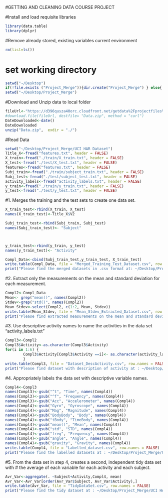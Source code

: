 #GETTING AND CLEANING DATA COURSE PROJECT

#Install and load requisite libraries
```r
library(data.table)
library(dplyr)
```

#Remove already stored, existing variables current environment
```r
rm(list=ls())
```

# set working directory
```r
setwd("~/Desktop")
if(!file.exists ("Project_Merge")){dir.create("Project_Merge") } else{ print(" The dir exists already. No new director made")}
setwd("~/Desktop/Project_Merge")
```
#Download and Unzip data to local folder
```r
fileUrl<-"https://d396qusza40orc.cloudfront.net/getdata%2Fprojectfiles%2FUCI%20HAR%20Dataset.zip"
#download.file(fileUrl, destfile= "Data.zip", method = "curl")
DateDownloaded<-date()
DateDownloaded
unzip("Data.zip",  exdir = "./")
```

#Read Data
```r
setwd("~/Desktop/Project_Merge/UCI HAR Dataset")
Title_X<-fread("features.txt", header = FALSE)
X_train<-fread("./train/X_train.txt", header = FALSE)
X_test<-fread("./test/X_test.txt", header = FALSE)
features<-fread("features.txt", header = FALSE)
Subj_train<-fread("./train/subject_train.txt", header = FALSE)
Subj_test<-fread("./test/subject_test.txt", header = FALSE)
activity_labels<-fread("activity_labels.txt", header = FALSE)
y_train<-fread("./train/y_train.txt", header = FALSE)
y_test<-fread("./test/y_test.txt", header = FALSE)
```

#1. Merges the training and the test sets to create one data set.
```r
X_train_test<-rbind(X_train, X_test)
names(X_train_test)<-Title_X$V2

Subj_train_test<-rbind(Subj_train, Subj_test)
names(Subj_train_test)<- "Subject"



y_train_test<-rbind(y_train, y_test)
names(y_train_test)<- "Activity"

Compl_Data<-cbind(Subj_train_test,y_train_test, X_train_test)
write.table(Compl_Data, file = "Merged_Training_Test_Dataset.csv", row.names = FALSE)
print("Please find the merged datasets in .csv format at: ~/Desktop/Project_Merge/UCI HAR Dataset/Merged_Training_Test_Dataset.csv")
```

#2. Extract only the measurements on the mean and standard deviation for each measurement.
```r
Compl2<-Compl_Data
Mean<- grep("mean()", names(Compl2))
Stdev<-grep("std()", names(Compl2))
Mean_Stdev<-select(Compl2, c(1:2, Mean, Stdev))
write.table(Mean_Stdev, file = "Mean_Stdev_Extracted_Dataset.csv", row.names = FALSE)
print("Please find extracted measurements on the mean and standard deviation for each measurement at : ~/Desktop/Project_Merge/UCI HAR Dataset/Mean_Stdev_Extracted_Dataset.csv.csv")
```


#3. Use descriptive activity names to name the activities in the data set "activity_labels.txt"
```r
Compl3<-Compl2
Compl3$Activity<-as.character(Compl3$Activity)
for(i in 1:6) {
        Compl3$Activity[Compl3$Activity ==i]<- as.character(activity_labels[i,V2])
        }
write.table(Compl3, file = "Dataset_DescActivity.csv", row.names = FALSE)
print("Please find dataset with description of activity at : ~/Desktop/Project_Merge/UCI HAR Dataset/Dataset_DescActivity.csv")
```

#4. Appropriately labels the data set with descriptive variable names.
```r
Compl4<-Compl3
names(Compl3)<-gsub("^t", "Time", names(Compl4))
names(Compl3)<-gsub("^f", "Frequency", names(Compl4))
names(Compl3)<-gsub("Acc", "Accelerometer", names(Compl4))
names(Compl4)<-gsub("Gyro", "Gyroscope", names(Compl4))
names(Compl4)<-gsub("Mag", "Magnitude", names(Compl4))
names(Compl4)<-gsub("BodyBody", "Body", names(Compl4))
names(Compl4)<-gsub("tBody", "TimeBody", names(Compl4))
names(Compl4)<-gsub("mean()", "Mean", names(Compl4))
names(Compl4)<-gsub("std", "STD", names(Compl4))
names(Compl4)<-gsub("freq", "Frequency", names(Compl4))
names(Compl4)<-gsub("angle", "Angle", names(Compl4))
names(Compl4)<-gsub("gravity", "Gravity", names(Compl4))
write.table(Compl4, file = "Labelled_dataset.csv", row.names = FALSE)
print("Please find the labelled datasets at : ~/Desktop/Project_Merge/UCI HAR Dataset/Labelled_dataset.csv")
```

#5. From the data set in step 4, creates a second, independent tidy data set with 
#   the average of each variable for each activity and each subject.
```r
Avr_Var<-aggregate(. ~Subject+Activity,Compl4, mean)
Avr_Var<-Avr_Var[order(Avr_Var$Subject, Avr_Var$Activity),]
write.table(Avr_Var, file = "TidyDataSet.csv", row.names = FALSE)
print("Please find the tidy dataset at : ~/Desktop/Project_Merge/UCI HAR Dataset/TidyDataSet.csv")
```
